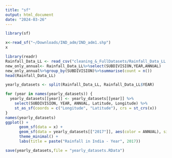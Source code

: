 ```yaml
---
title: "sf"
output: html_document
date: "2024-03-26"
---
```


```r
library(sf)
```

```r
x<-read_sf("~/Downloads/IND_adm/IND_adm1.shp")
x
```

```r
library(readr)
Rainfall_Data_LL <- read_csv("cleaning_&_FullDatasets/Rainfall_Data_LL.csv")
new_only_annual<- Rainfall_Data_LL%>%select(SUBDIVISION,YEAR,ANNUAL)
new_only_annual%>%group_by(SUBDIVISION)%>%summarise(count = n())
head(Rainfall_Data_LL)
```
```r
yearly_datasets <- split(Rainfall_Data_LL, Rainfall_Data_LL$YEAR)

for (year in names(yearly_datasets)) {
  yearly_datasets[[year]] <- yearly_datasets[[year]] %>%
    select(SUBDIVISION, YEAR, ANNUAL, Latitude, Longitude) %>%
    st_as_sf(coords = c("Longitude", "Latitude"), crs = st_crs(x))
}
names(yearly_datasets)
ggplot() +
      geom_sf(data = x) +
      geom_sf(data = yearly_datasets[["2017"]], aes(color = ANNUAL), size = 5) +
      theme_minimal() +
      labs(title = paste("Rainfall in India - Year", 2017))

```

```r
save(yearly_datasets,file = "yearly_datasets.RData")
```

